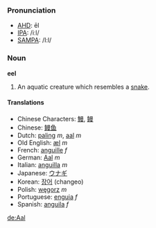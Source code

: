 ===Pronunciation===
*[[w:AHD|AHD]]: ēl
*[[w:IPA|IPA]]: /iːl/
*[[w:SAMPA|SAMPA]]: /I:l/
===Noun===
'''eel'''
#An aquatic creature which resembles a [[snake]].
====Translations====
*Chinese Characters: [[鰻]], [[鳗]]
*Chinese: [[鳗鱼]]
*Dutch: [[paling]] ''m'', [[aal]] ''m''
*Old English: [[æl]] ''m''
*French: [[anguille]] ''f''
*German: [[Aal]] ''m''
*Italian: [[anguilla]] ''m''
*Japanese: [[ウナギ]]
*Korean: [[장어]] (changeo)
*Polish: [[węgorz]] ''m''
*Portuguese: [[enguia]] ''f''
*Spanish: [[anguila]] ''f''

[[de:Aal]]